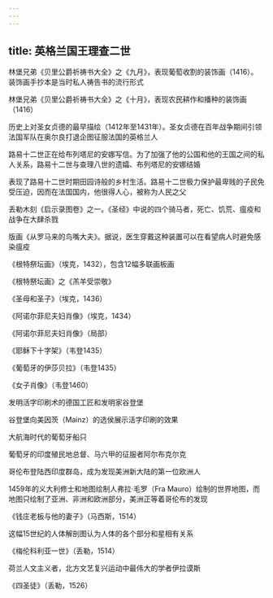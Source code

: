 ```yaml
---
---
---
```

title: 英格兰国王理查二世
---





林堡兄弟《贝里公爵祈祷书大全》之《九月》，表现葡萄收割的装饰画（1416）。装饰画手抄本是当时私人祷告书的流行形式



林堡兄弟《贝里公爵祈祷书大全》之《十月》，表现农民耕作和播种的装饰画（1416）



历史上对圣女贞德的最早描绘（1412年至1431年）。圣女贞德在百年战争期间引领法国军队在奥尔良打退企图征服法国的英格兰人



路易十二世正在给布列塔尼的安娜写信。为了加强了他的公国和他的王国之间的私人关系，路易十二世与查理八世的遗孀、布列塔尼的安娜结婚



表现了路易十二世时期田园诗般的乡村生活。路易十二世极力保护最卑贱的子民免受压迫，因而在法国国内，他很得人心，被称为人民之父



丢勒木刻《启示录图卷》之一。《圣经》中说的四个骑马者，死亡、饥荒、瘟疫和战争在大肆杀戮



版画《从罗马来的鸟嘴大夫》。据说，医生穿戴这种装置可以在看望病人时避免感染瘟疫



《根特祭坛画》（埃克，1432），包含12幅多联画板画



《根特祭坛画》之《羔羊受崇敬》



《圣母和圣子》（埃克，1436）



《阿诺尔菲尼夫妇肖像》（埃克，1434）



《阿诺尔菲尼夫妇肖像》（局部）



《耶稣下十字架》（韦登1435）



《葡萄牙的伊莎贝拉》（韦登1435）



《女子肖像》（韦登1460）



发明活字印刷术的德国工匠和发明家谷登堡



谷登堡向美因茨（Mainz）的选侯展示活字印刷的效果



大航海时代的葡萄牙船只



葡萄牙的印度殖民地总督、马六甲的征服者阿尔布克尔克



哥伦布登陆西印度群岛，成为发现美洲新大陆的第一位欧洲人



1459年的义大利修士和地图绘制人弗拉·毛罗（Fra Mauro）绘制的世界地图，而地图只绘制了亚洲、非洲和欧洲部分，美洲正等着哥伦布的发现



《钱庄老板与他的妻子》（马西斯，1514）



这幅15世纪的人体解剖图认为人体的各个部分和星相有关系



《梅伦科利亚一世》（丢勒，1514）



荷兰人文主义者，北方文艺复兴运动中最伟大的学者伊拉谟斯



《四圣徒》（丢勒，1526）